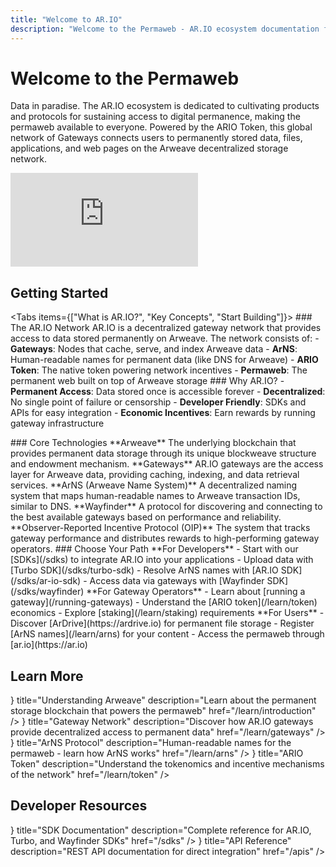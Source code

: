 ```yaml
---
title: "Welcome to AR.IO"
description: "Welcome to the Permaweb - AR.IO ecosystem documentation for products and protocols sustaining access to digital permanence"
---
```



# Welcome to the Permaweb

Data in paradise. The AR.IO ecosystem is dedicated to cultivating products and protocols for sustaining access to digital permanence, making the permaweb available to everyone. Powered by the ARIO Token, this global network of Gateways connects users to permanently stored data, files, applications, and web pages on the Arweave decentralized storage network.

<div className="flex flex-col items-left">
  <div className="w-full max-w-[760px] aspect-video">
    <iframe
      className="w-full h-full rounded-lg"
      src="https://www.youtube.com/embed/6HJc4_OYVMQ"
      title="What and Why AR.IO? | AR.IO 101"
      frameBorder="0"
      allow="accelerometer; autoplay; clipboard-write; encrypted-media; gyroscope; picture-in-picture; web-share"
      allowFullScreen
    ></iframe>
  </div>
</div>

## Getting Started

<Tabs items={["What is AR.IO?", "Key Concepts", "Start Building"]}>
  <Tab value="What is AR.IO?">
    ### The AR.IO Network AR.IO is a decentralized gateway network that provides
    access to data stored permanently on Arweave. The network consists of: -
    **Gateways**: Nodes that cache, serve, and index Arweave data - **ArNS**:
    Human-readable names for permanent data (like DNS for Arweave) - **ARIO
    Token**: The native token powering network incentives - **Permaweb**: The
    permanent web built on top of Arweave storage ### Why AR.IO? - **Permanent
    Access**: Data stored once is accessible forever - **Decentralized**: No
    single point of failure or censorship - **Developer Friendly**: SDKs and
    APIs for easy integration - **Economic Incentives**: Earn rewards by running
    gateway infrastructure
  </Tab>

<Tab value="Key Concepts">
  ### Core Technologies **Arweave** The underlying blockchain that provides
  permanent data storage through its unique blockweave structure and endowment
  mechanism. **Gateways** AR.IO gateways are the access layer for Arweave data,
  providing caching, indexing, and data retrieval services. **ArNS (Arweave Name
  System)** A decentralized naming system that maps human-readable names to
  Arweave transaction IDs, similar to DNS. **Wayfinder** A protocol for
  discovering and connecting to the best available gateways based on performance
  and reliability. **Observer-Reported Incentive Protocol (OIP)** The system
  that tracks gateway performance and distributes rewards to high-performing
  gateway operators.
</Tab>

  <Tab value="Start Building">
    ### Choose Your Path **For Developers** - Start with our [SDKs](/sdks) to
    integrate AR.IO into your applications - Upload data with [Turbo
    SDK](/sdks/turbo-sdk) - Resolve ArNS names with [AR.IO SDK](/sdks/ar-io-sdk)
    - Access data via gateways with [Wayfinder SDK](/sdks/wayfinder) **For
    Gateway Operators** - Learn about [running a gateway](/running-gateways) -
    Understand the [ARIO token](/learn/token) economics - Explore
    [staking](/learn/staking) requirements **For Users** - Discover
    [ArDrive](https://ardrive.io) for permanent file storage - Register [ArNS
    names](/learn/arns) for your content - Access the permaweb through
    [ar.io](https://ar.io)
  </Tab>
</Tabs>

## Learn More

<Cards>
  <Card
    icon={<Database />}
    title="Understanding Arweave"
    description="Learn about the permanent storage blockchain that powers the permaweb"
    href="/learn/introduction"
  />
  <Card
    icon={<Network />}
    title="Gateway Network"
    description="Discover how AR.IO gateways provide decentralized access to permanent data"
    href="/learn/gateways"
  />
  <Card
    icon={<Globe />}
    title="ArNS Protocol"
    description="Human-readable names for the permaweb - learn how ArNS works"
    href="/learn/arns"
  />
  <Card
    icon={<Zap />}
    title="ARIO Token"
    description="Understand the tokenomics and incentive mechanisms of the network"
    href="/learn/token"
  />
</Cards>

## Developer Resources

<Cards>
  <Card
    icon={<Code />}
    title="SDK Documentation"
    description="Complete reference for AR.IO, Turbo, and Wayfinder SDKs"
    href="/sdks"
  />
  <Card
    icon={<BookOpen />}
    title="API Reference"
    description="REST API documentation for direct integration"
    href="/apis"
  />
</Cards>
